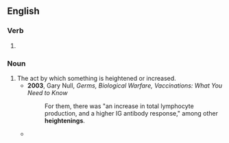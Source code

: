 ==English==

===Verb===
{{head|en|verb form}}

# {{present participle of|heighten|lang=en|nocat=1}}

===Noun===
{{en-noun}}

# The act by which something is heightened or increased.
#* '''2003''', Gary Null, ''Germs, Biological Warfare, Vaccinations: What You Need to Know''
#*: For them, there was "an increase in total lymphocyte production, and a higher IG antibody response," among other '''heightenings'''.
#* {{quote-text|lang=en|year=1970|author=Heinrich Wölfflin|title=Drawings of Albrecht Dürer|page=4|passage=There are flourishes and coloratura passages in this art, '''heightenings''' and sharpenings of the line that serve only to give the needy linear system a value of its own in confrontation with nature.}}